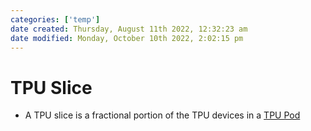 ```yaml
---
categories: ['temp']
date created: Thursday, August 11th 2022, 12:32:23 am
date modified: Monday, October 10th 2022, 2:02:15 pm
---
```


# TPU Slice
- A TPU slice is a fractional portion of the TPU devices in a [TPU Pod](TPU%20Pod.qmd)



